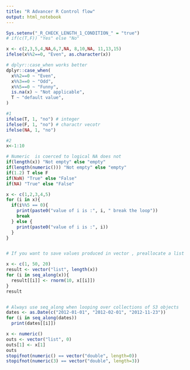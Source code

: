 ```yaml
---
title: "R Advancer R Control flow"
output: html_notebook
---
```


```r
Sys.setenv("_R_CHECK_LENGTH_1_CONDITION_" = "true")
# if(c(T,F)) "Yes" else "No"

x <- c(2,3,5,4,NA,6,7,NA, 8,10,NA, 11,13,15)
ifelse(x%%2==0, "Even", as.character(x))

# dplyr::case_when works better
dplyr::case_when(
  x%%2==0 ~ "Even",
  x%%3==0 ~ "Odd",
  x%%5==0 ~ "Funny",
  is.na(x) ~ "Not applicable",
  T ~ "default value",
)

```

```r
#1 
ifelse(T, 1, "no") # integer
ifelse(F, 1, "no") # charactr vecotr
ifelse(NA, 1, "no")

#2 
x<-1:10

# Numeric  is coerced to logical NA does not
if(length(x)) "Not empty" else "empty"
if(length(numeric())) "Not empty" else "empty"
if(1.2) T else F
if(NaN) "True" else "False"
if(NA) "True" else "False"

```
```r
x <- c(1,2,3,4,5)
for (i in x){
  if(i%%5 == 0){
    print(paste0("value of i is :", i, " break the loop"))
    break
  } else {
    print(paste0("value of i is :", i))
  }
}


# If you want to save values produced in vector , preallocate a list

x <- c(1, 50, 20)
result <- vector("list", length(x))
for (i in seq_along(x)){
  result[[i]] <- rnorm(10, x[[i]])
}
result


# Always use seq_along when looping over collections of S3 objects
dates <- as.Date(c("2012-01-01", "2012-02-01", "2012-11-23"))
for (i in seq_along(dates))
  print(dates[[i]])

x <- numeric()
outs <- vector("list", 0)
outs[1] <- x[1]
outs
stopifnot(numeric() == vector("double", length=0))
stopifnot(numeric(3) == vector("double", length=3))

```

